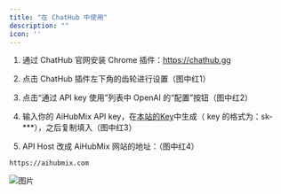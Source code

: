 ```yaml
---
title: "在 ChatHub 中使用"
description: ""
icon: ''
---
```


1. 通过 ChatHub 官网安装 Chrome 插件：https://chathub.gg  

2. 点击 ChatHub 插件左下角的齿轮进行设置（图中红1）  

3. 点击“通过 API key 使用”列表中 OpenAI 的“配置”按钮（图中红2）  

4. 输入你的 AiHubMix API key，在[本站的Key](https://aihubmix.com/token)中生成（ key 的格式为：sk-***），之后复制填入（图中红3）  

5. API Host 改成 AiHubMix 网站的地址：（图中红4）  
```
https://aihubmix.com
``` 
![图片](/media/cn/Image25.png)   


